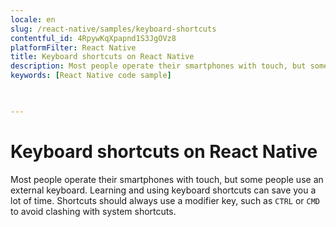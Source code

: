 ```yaml
---
locale: en
slug: /react-native/samples/keyboard-shortcuts
contentful_id: 4RpywKqXpapnd1S3JgOVz8
platformFilter: React Native
title: Keyboard shortcuts on React Native
description: Most people operate their smartphones with touch, but some people use an external keyboard.
keywords: [React Native code sample]


	
---
```


# Keyboard shortcuts on React Native

Most people operate their smartphones with touch, but some people use an external keyboard. Learning and using keyboard shortcuts can save you a lot of time. Shortcuts should always use a modifier key, such as `CTRL` or `CMD` to avoid clashing with system shortcuts.

<CodeSample id="keyboard-shortcuts" locale="en" platform="react native"/>